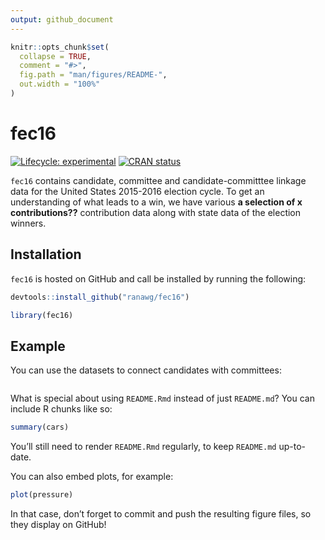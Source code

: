 ```yaml
---
output: github_document
---
```


<!-- README.md is generated from README.Rmd. Please edit that file -->

```r
knitr::opts_chunk$set(
  collapse = TRUE,
  comment = "#>",
  fig.path = "man/figures/README-",
  out.width = "100%"
)
```

# fec16

<!-- badges: start -->
[![Lifecycle: experimental](https://img.shields.io/badge/lifecycle-experimental-orange.svg)](https://www.tidyverse.org/lifecycle/#experimental)
[![CRAN status](https://www.r-pkg.org/badges/version/fec16)](https://CRAN.R-project.org/package=fec16)
<!-- badges: end -->


`fec16` contains candidate, committee and candidate-committtee linkage data for the United States 2015-2016 election cycle. To get an understanding of what leads to a win, we have various **a selection of x contributions??** contribution data along with state data of the election winners. 


## Installation

`fec16` is hosted on GitHub and call be installed by running the following:

``` r
devtools::install_github("ranawg/fec16")
```

``` r
library(fec16)
```

## Example

You can use the datasets to connect candidates with committees:


```r


```

What is special about using `README.Rmd` instead of just `README.md`? You can include R chunks like so:

```r
summary(cars)
```

You'll still need to render `README.Rmd` regularly, to keep `README.md` up-to-date.

You can also embed plots, for example:

```r
plot(pressure)
```

In that case, don't forget to commit and push the resulting figure files, so they display on GitHub!
